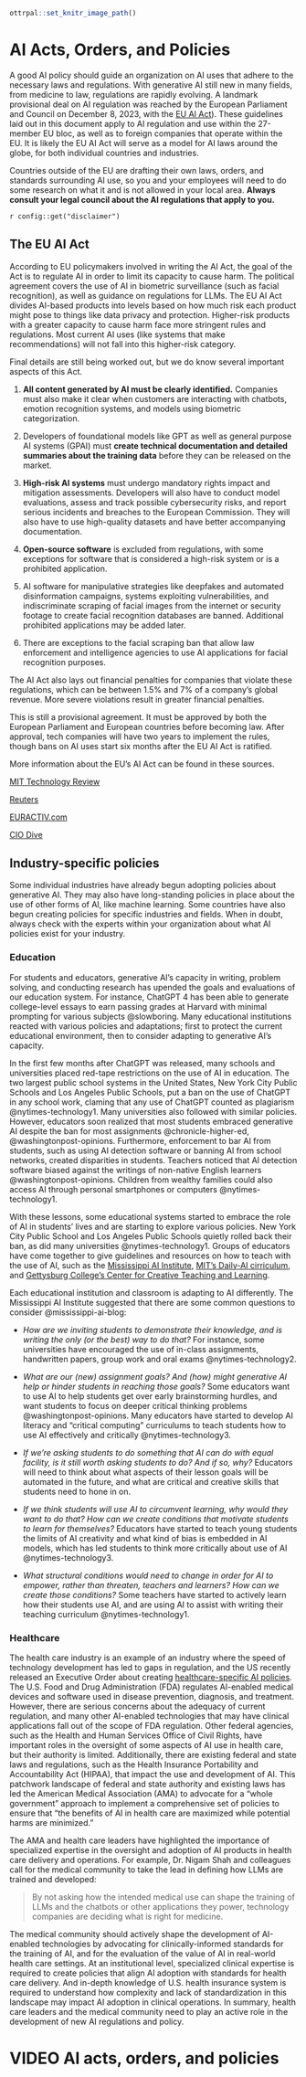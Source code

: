 ```r
ottrpal::set_knitr_image_path()
```

# AI Acts, Orders, and Policies

A good AI policy should guide an organization on AI uses that adhere to the necessary laws and regulations. With generative AI still new in many fields, from medicine to law, regulations are rapidly evolving. A landmark provisional deal on AI regulation was reached by the European Parliament and Council on December 8, 2023, with the [EU AI Act](https://artificialintelligenceact.eu/documents/)). These guidelines laid out in this document apply to AI regulation and use within the 27-member EU bloc, as well as to foreign companies that operate within the EU. It is likely the EU AI Act will serve as a model for AI laws around the globe, for both individual countries and industries.

Countries outside of the EU are drafting their own laws, orders, and standards surrounding AI use, so you and your employees will need to do some research on what it and is not allowed in your local area. **Always consult your legal council about the AI regulations that apply to you.**

<div class = disclaimer>
`r config::get("disclaimer")`
</div>

## The EU AI Act

According to EU policymakers involved in writing the AI Act, the goal of the Act is to regulate AI in order to limit its capacity to cause harm. The political agreement covers the use of AI in biometric surveillance (such as facial recognition), as well as guidance on regulations for LLMs. The EU AI Act divides AI-based products into levels based on how much risk each product might pose to things like data privacy and protection. Higher-risk products with a greater capacity to cause harm face more stringent rules and regulations. Most current AI uses (like systems that make recommendations) will not fall into this higher-risk category.

Final details are still being worked out, but we do know several important aspects of this Act.

1. **All content generated by AI must be clearly identified.** Companies must also make it clear when customers are interacting with chatbots, emotion recognition systems, and models using biometric categorization.

1. Developers of foundational models like GPT as well as general purpose AI systems (GPAI) must **create technical documentation and detailed summaries about the training data** before they can be released on the market.

1. **High-risk AI systems** must undergo mandatory rights impact and mitigation assessments. Developers will also have to conduct model evaluations, assess and track possible cybersecurity risks, and report serious incidents and breaches to the European Commission. They will also have to use high-quality datasets and have better accompanying documentation.

1. **Open-source software** is excluded from regulations, with some exceptions for software that is considered a high-risk system or is a prohibited application.

1. AI software for manipulative strategies like deepfakes and automated disinformation campaigns, systems exploiting vulnerabilities, and indiscriminate scraping of facial images from the internet or security footage to create facial recognition databases are banned. Additional prohibited applications may be added later.

1. There are exceptions to the facial scraping ban that allow law enforcement and intelligence agencies to use AI applications for facial recognition purposes.

The AI Act also lays out financial penalties for companies that violate these regulations, which can be between 1.5% and 7% of a company's global revenue. More severe violations result in greater financial penalties.

This is still a provisional agreement. It must be approved by both the European Parliament and European countries before becoming law. After approval, tech companies will have two years to implement the rules, though bans on AI uses start six months after the EU AI Act is ratified. 

More information about the EU's AI Act can be found in these sources.

[MIT Technology Review](https://www.technologyreview.com/2023/12/11/1084942/five-things-you-need-to-know-about-the-eus-new-ai-act/)

[Reuters](https://www.reuters.com/technology/stalled-eu-ai-act-talks-set-resume-2023-12-08/)

[EURACTIV.com](https://www.euractiv.com/section/artificial-intelligence/news/ai-act-eu-policymakers-nail-down-rules-on-ai-models-butt-heads-on-law-enforcement/)

[CIO Dive](https://www.ciodive.com/news/EU-AI-Act-penalties-guardrails-foundational-models/702192/)

## Industry-specific policies

Some individual industries have already begun adopting policies about generative AI. They may also have long-standing policies in place about the use of other forms of AI, like machine learning. Some countries have also begun creating policies for specific industries and fields. When in doubt, always check with the experts within your organization about what AI policies exist for your industry.

### Education

For students and educators, generative AI's capacity in writing, problem solving, and conducting research has upended the goals and evaluations of our education system. For instance, ChatGPT 4 has been able to generate college-level essays to earn passing grades at Harvard with minimal prompting for various subjects @slowboring. Many educational institutions reacted with various policies and adaptations; first to protect the current educational environment, then to consider adapting to generative AI's capacity. 

In the first few months after ChatGPT was released, many schools and universities placed red-tape restrictions on the use of AI in education. The two largest public school systems in the United States, New York City Public Schools and Los Angeles Public Schools, put a ban on the use of ChatGPT in any school work, claming that any use of ChatGPT counted as plagiarism @nytimes-technology1. Many universities also followed with similar policies. However, educators soon realized that most students embraced generative AI despite the ban for most assignments @chronicle-higher-ed, @washingtonpost-opinions. Furthermore, enforcement to bar AI from students, such as using AI detection software or banning AI from school networks, created disparities in students. Teachers noticed that AI detection software biased against the writings of non-native English learners @washingtonpost-opinions. Children from wealthy families could also access AI through personal smartphones or computers @nytimes-technology1.

With these lessons, some educational systems started to embrace the role of AI in students' lives and are starting to explore various policies. New York City Public School and Los Angeles Public Schools quietly rolled back their ban, as did many universities @nytimes-technology1. Groups of educators have come together to give guidelines and resources on how to teach with the use of AI, such as the [Mississippi AI Institute](https://mississippi.ai/institute/), [MIT's Daily-AI cirriculum](https://raise.mit.edu/daily/), and [Gettysburg College's Center for Creative Teaching and Learning](https://genai.sites.gettysburg.edu/). 

Each educational institution and classroom is adapting to AI differently. The Mississippi AI Institute suggested that there are some common questions to consider @mississippi-ai-blog:

-   _How are we inviting students to demonstrate their knowledge, and is writing the only (or the best) way to do that?_ For instance, some universities have encouraged the use of in-class assignments, handwritten papers, group work and oral exams @nytimes-technology2.

-   _What are our (new) assignment goals? And (how) might generative AI help or hinder students in reaching those goals?_ Some educators want to use AI to help students get over early brainstorming hurdles, and want students to focus on deeper critical thinking problems @washingtonpost-opinions. Many educators have started to develop AI literacy and "critical computing" curriculums to teach students how to use AI effectively and critically @nytimes-technology3.

-   _If we’re asking students to do something that AI can do with equal facility, is it still worth asking students to do? And if so, why?_ Educators will need to think about what aspects of their lesson goals will be automated in the future, and what are critical and creative skills that students need to hone in on. 

-   _If we think students will use AI to circumvent learning, why would they want to do that? How can we create conditions that motivate students to learn for themselves?_ 
 Educators have started to teach young students the limits of AI creativity and what kind of bias is embedded in AI models, which has led students to think more critically about use of AI @nytimes-technology3. 

-   _What structural conditions would need to change in order for AI to empower, rather than threaten, teachers and learners? How can we create those conditions?_  Some teachers have started to actively learn how their students use AI, and are using AI to assist with writing their teaching curriculum @nytimes-technology1.


### Healthcare

The health care industry is an example of an industry where the speed of technology development has led to gaps in regulation, and the US recently released an Executive Order about creating [healthcare-specific AI policies](https://www.whitehouse.gov/briefing-room/blog/2023/12/14/delivering-on-the-promise-of-ai-to-improve-health-outcomes/). 
The U.S. Food and Drug Administration (FDA) regulates AI-enabled medical devices and software used in disease prevention, diagnosis, and treatment. However, there are serious concerns about the adequacy of current regulation, and many other AI-enabled technologies that may have clinical applications fall out of the scope of FDA regulation. Other federal agencies, such as the Health and Human Services Office of Civil Rights, have important roles in the oversight of some aspects of AI use in health care, but their authority is limited. Additionally, there are existing federal and state laws and regulations, such as the Health Insurance Portability and Accountability Act (HIPAA), that impact the use and development of AI. This patchwork landscape of federal and state authority and existing laws has led the American Medical Association (AMA) to advocate for a “whole government” approach to implement a comprehensive set of policies to ensure that “the benefits of AI in health care are maximized while potential harms are minimized.”

The AMA and health care leaders have highlighted the importance of specialized expertise in the oversight and adoption of AI products in health care delivery and operations. For example, Dr. Nigam Shah and colleagues call for the medical community to take the lead in defining how LLMs are trained and developed:

>   By not asking how the intended medical use can shape the training of LLMs and the chatbots or other applications they power, technology companies are deciding what is right for medicine.

The medical community should actively shape the development of AI-enabled technologies by advocating for clinically-informed standards for the training of AI, and for the evaluation of the value of AI in real-world health care settings. At an institutional level, specialized clinical expertise is required to create policies that align AI adoption with standards for health care delivery. And in-depth knowledge of U.S. health insurance system is required to understand how complexity and lack of standardization in this landscape may impact AI adoption in clinical operations. In summary, health care leaders and the medical community need to play an active role in the development of new AI regulations and policy.

# VIDEO AI acts, orders, and policies
